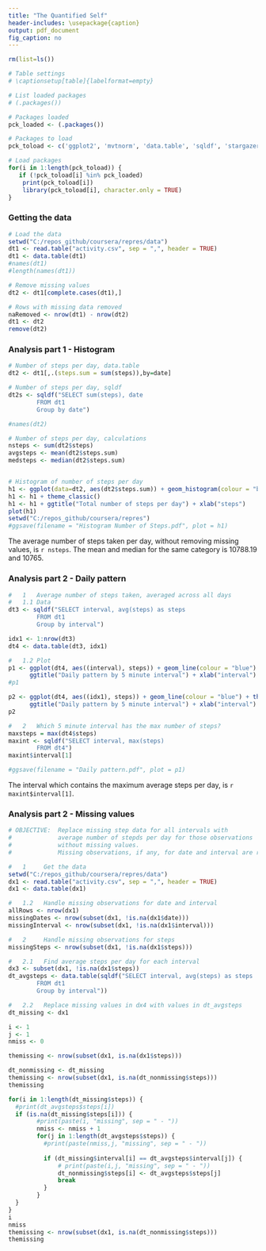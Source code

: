 ```yaml
---
title: "The Quantified Self"
header-includes: \usepackage{caption}
output: pdf_document
fig_caption: no
---
```


```r
rm(list=ls())

# Table settings
# \captionsetup[table]{labelformat=empty}

# List loaded packages
# (.packages())

# Packages loaded
pck_loaded <- (.packages())

# Packages to load
pck_toload <- c('ggplot2', 'mvtnorm', 'data.table', 'sqldf', 'stargazer', 'xtable')

# Load packages
for(i in 1:length(pck_toload)) {
   if (!pck_toload[i] %in% pck_loaded)
    print(pck_toload[i])
    library(pck_toload[i], character.only = TRUE)
}

```



### Getting the data
```r

# Load the data
setwd("C:/repos_github/coursera/repres/data")
dt1 <- read.table("activity.csv", sep = ",", header = TRUE)
dt1 <- data.table(dt1)
#names(dt1)
#length(names(dt1))

# Remove missing values
dt2 <- dt1[complete.cases(dt1),]

# Rows with missing data removed
naRemoved <- nrow(dt1) - nrow(dt2)
dt1 <- dt2
remove(dt2)
```

### Analysis part 1 - Histogram
```r

# Number of steps per day, data.table
dt2 <- dt1[,.(steps.sum = sum(steps)),by=date]

# Number of steps per day, sqldf
dt2s <- sqldf("SELECT sum(steps), date 
        FROM dt1
        Group by date")

#names(dt2)

# Number of steps per day, calculations
nsteps <- sum(dt2$steps)
avgsteps <- mean(dt2$steps.sum)
medsteps <- median(dt2$steps.sum)


# Histogram of number of steps per day
h1 <- ggplot(data=dt2, aes(dt2$steps.sum)) + geom_histogram(colour = "blue", fill = "grey")
h1 <- h1 + theme_classic()
h1 <- h1 + ggtitle("Total number of steps per day") + xlab("steps")
plot(h1)
setwd("C:/repos_github/coursera/repres")
#ggsave(filename = "Histogram Number of Steps.pdf", plot = h1)

```

The average number of steps taken per day, without removing missing values, is `r nsteps`. The mean and median for the same category is 10788.19  and 10765.


### Analysis part 2 - Daily pattern
```r

#   1   Average number of steps taken, averaged across all days
#   1.1 Data
dt3 <- sqldf("SELECT interval, avg(steps) as steps 
        FROM dt1
        Group by interval")

idx1 <- 1:nrow(dt3)
dt4 <- data.table(dt3, idx1)

#   1.2 Plot
p1 <- ggplot(dt4, aes((interval), steps)) + geom_line(colour = "blue") + theme_classic() + 
      ggtitle("Daily pattern by 5 minute interval") + xlab("interval")
#p1

p2 <- ggplot(dt4, aes((idx1), steps)) + geom_line(colour = "blue") + theme_classic() + 
      ggtitle("Daily pattern by 5 minute interval") + xlab("interval")
p2

#   2   Which 5 minute interval has the max number of steps?
maxsteps = max(dt4$steps)
maxint <- sqldf("SELECT interval, max(steps)
        FROM dt4")
maxint$interval[1]

#ggsave(filename = "Daily pattern.pdf", plot = p1)
```

The interval which contains the maximum average steps per day, is `r maxint$interval[1]`.



### Analysis part 2 - Missing values
```r

# OBJECTIVE:  Replace missing step data for all intervals with
#             average number of stepds per day for those observations
#             without missing values.
#             Missing observations, if any, for date and interval are removed.

#   1     Get the data
setwd("C:/repos_github/coursera/repres/data")
dx1 <- read.table("activity.csv", sep = ",", header = TRUE)
dx1 <- data.table(dx1)

#   1.2   Handle missing observations for date and interval
allRows <- nrow(dx1)
missingDates <- nrow(subset(dx1, !is.na(dx1$date)))
missingInterval <- nrow(subset(dx1, !is.na(dx1$interval)))

#   2     Handle missing observations for steps
missingSteps <- nrow(subset(dx1, !is.na(dx1$steps)))

#   2.1   Find average steps per day for each interval
dx3 <- subset(dx1, !is.na(dx1$steps))
dt_avgsteps <- data.table(sqldf("SELECT interval, avg(steps) as steps 
        FROM dt1
        Group by interval"))

#   2.2   Replace missing values in dx4 with values in dt_avgsteps
dt_missing <- dx1

i <- 1
j <- 1
nmiss <- 0

themissing <- nrow(subset(dx1, is.na(dx1$steps)))

dt_nonmissing <- dt_missing
themissing <- nrow(subset(dx1, is.na(dt_nonmissing$steps)))
themissing

for(i in 1:length(dt_missing$steps)) {
  #print(dt_avgsteps$steps[i])
  if (is.na(dt_missing$steps[i])) {
        #print(paste(i, "missing", sep = " - "))
        nmiss <- nmiss + 1
        for(j in 1:length(dt_avgsteps$steps)) {
          #print(paste(nmiss,j, "missing", sep = " - "))
          
          if (dt_missing$interval[i] == dt_avgsteps$interval[j]) {
              # print(paste(i,j, "missing", sep = " - "))
              dt_nonmissing$steps[i] <- dt_avgsteps$steps[j]
              break
          }
        }
  }
}
i
nmiss
themissing <- nrow(subset(dx1, is.na(dt_nonmissing$steps)))
themissing

```
